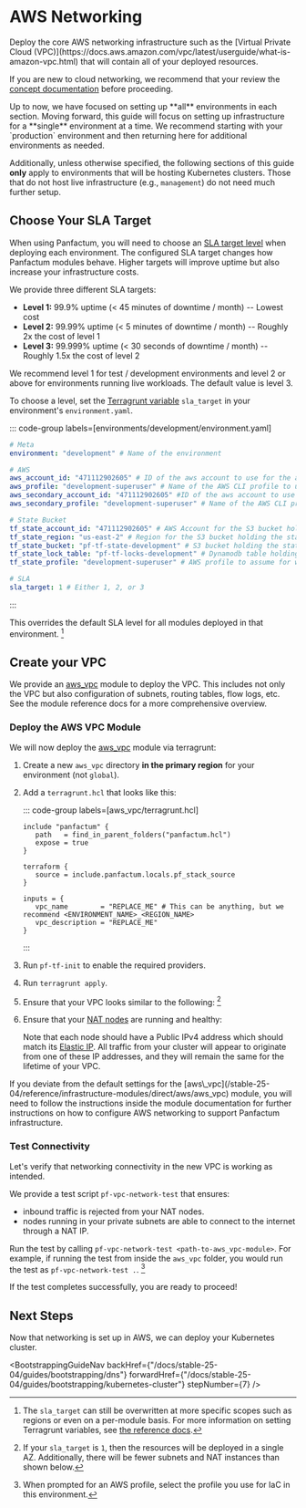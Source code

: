 

# AWS Networking

<p class="subtitle">Deploy the core AWS networking infrastructure such as the [Virtual Private Cloud (VPC)](https://docs.aws.amazon.com/vpc/latest/userguide/what-is-amazon-vpc.html)
that will contain all of your deployed resources.</p>

If you are new to cloud networking, we recommend that your review the [concept documentation](/stable-25-04/concepts/networking/aws-primitives) before proceeding.

<MarkdownAlert severity="info">
  Up to now, we have focused on setting up **all** environments in each section. Moving forward,
  this guide will focus on setting up infrastructure for a **single** environment at a time. We recommend
  starting with your `production` environment and then returning here for additional environments as needed.

  Additionally, unless otherwise specified, the following sections of this guide **only** apply to environments that will be hosting Kubernetes clusters.
  Those that do not host live infrastructure (e.g., `management`) do not need much further setup.
</MarkdownAlert>

## Choose Your SLA Target

When using Panfactum, you will need to choose an [SLA target level](/stable-25-04/guides/deploying-workloads/high-availability#sla-levels) when deploying each environment. The configured SLA
target changes how Panfactum modules behave. Higher targets will improve uptime but also increase your infrastructure
costs.

We provide three different SLA targets:

* **Level 1:** 99.9% uptime (\< 45 minutes of downtime / month) -- Lowest cost
* **Level 2:** 99.99% uptime (\< 5 minutes of downtime / month) -- Roughly 2x the cost of level 1
* **Level 3:** 99.999% uptime (\< 30 seconds of downtime / month) -- Roughly 1.5x the cost of level 2

We recommend level 1 for test / development environments and level 2 or above for environments running live workloads. The
default value is level 3.

To choose a level, set the [Terragrunt variable](/stable-25-04/reference/configuration/terragrunt-variables#metadata)
`sla_target` in your environment's `environment.yaml`. 

  ::: code-group labels=[environments/development/environment.yaml]
  ```yaml collapse={1-15} ins={18}
  # Meta
  environment: "development" # Name of the environment

  # AWS
  aws_account_id: "471112902605" # ID of the aws account to use for the aws provider
  aws_profile: "development-superuser" # Name of the AWS CLI profile to use for the aws provider
  aws_secondary_account_id: "471112902605" #ID of the aws account to use for the aws_secondary provider
  aws_secondary_profile: "development-superuser" # Name of the AWS CLI profile to use for the aws_secondary provider

  # State Bucket
  tf_state_account_id: "471112902605" # AWS Account for the S3 bucket holding the state file
  tf_state_region: "us-east-2" # Region for the S3 bucket holding the state file
  tf_state_bucket: "pf-tf-state-development" # S3 bucket holding the state file
  tf_state_lock_table: "pf-tf-locks-development" # Dynamodb table holding state locks"
  tf_state_profile: "development-superuser" # AWS profile to assume for working with the state files

  # SLA
  sla_target: 1 # Either 1, 2, or 3
  ```
  :::

This overrides the default SLA level for all modules
deployed in that environment. [^91]

[^91]: The `sla_target` can still be overwritten at more specific scopes such as regions or even on a per-module basis. For
    more information on setting Terragrunt variables, see [the reference docs](/stable-25-04/reference/configuration/terragrunt-variables#metadata).

## Create your VPC

We provide an [aws\_vpc](/stable-25-04/reference/infrastructure-modules/direct/aws/aws_vpc) module to deploy the VPC.
This includes not only the VPC but also configuration of subnets, routing tables, flow logs, etc.
See the module reference docs for a more comprehensive overview.

### Deploy the AWS VPC Module

We will now deploy the [aws\_vpc](/stable-25-04/reference/infrastructure-modules/direct/aws/aws_vpc) module via terragrunt:

1. Create a new `aws_vpc` directory **in the primary region** for your environment (not `global`).

2. Add a `terragrunt.hcl` that looks like this:

      ::: code-group labels=[aws_vpc/terragrunt.hcl]
      ```hcl collapse={1-9} "REPLACE_ME"
      include "panfactum" {
         path   = find_in_parent_folders("panfactum.hcl")
         expose = true
      }

      terraform {
         source = include.panfactum.locals.pf_stack_source
      }

      inputs = {
         vpc_name        = "REPLACE_ME" # This can be anything, but we recommend <ENVIRONMENT_NAME>_<REGION_NAME>
         vpc_description = "REPLACE_ME"
      }
      ```
      :::

3. Run `pf-tf-init` to enable the required providers.

4. Run `terragrunt apply`.

5. Ensure that your VPC looks similar to the following: [^80]

   <MarkdownImage src={vpcImg} alt="VPC viewed from the AWS web console" />

6. Ensure that your [NAT nodes](/stable-25-04/concepts/networking/nat) are running and healthy:

   <MarkdownImage src={natImg} alt="NAT nodes viewed from the AWS web console" />

   Note that each node should have a Public IPv4 address which should match its [Elastic IP](https://docs.aws.amazon.com/AWSEC2/latest/UserGuide/elastic-ip-addresses-eip.html).
   All traffic from your cluster will appear to originate from one of these IP addresses, and they will remain the same for the lifetime of your VPC.

<MarkdownAlert severity="warning">
  If you deviate from the default settings for the [aws\_vpc](/stable-25-04/reference/infrastructure-modules/direct/aws/aws_vpc) module,
  you will need to follow the instructions inside the module documentation for further instructions on how to configure
  AWS networking to support Panfactum infrastructure.
</MarkdownAlert>

[^80]: If your `sla_target` is `1`, then the resources will be deployed in a single AZ. Additionally, there will be fewer subnets and NAT instances than shown below.

### Test Connectivity

Let's verify that networking connectivity in the new VPC is working as intended.

We provide a test script `pf-vpc-network-test` that ensures:

* inbound traffic is rejected from your NAT nodes.
* nodes running in your private subnets are able to connect to the internet through a NAT IP.

Run the test by calling `pf-vpc-network-test <path-to-aws_vpc-module>`. For example, if running the test from inside
the `aws_vpc` folder, you would run the test as `pf-vpc-network-test .`. [^4]

[^4]: When prompted for an AWS profile, select the profile you use for IaC in this environment.

If the test completes successfully, you are ready to proceed!

## Next Steps

Now that networking is set up in AWS, we can deploy your Kubernetes cluster.

<BootstrappingGuideNav backHref={"/docs/stable-25-04/guides/bootstrapping/dns"} forwardHref={"/docs/stable-25-04/guides/bootstrapping/kubernetes-cluster"} stepNumber={7} />
